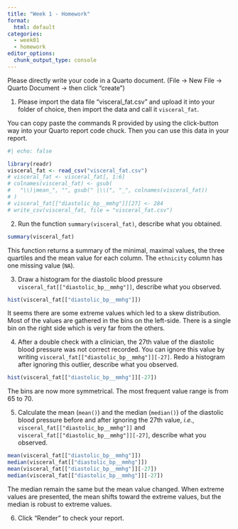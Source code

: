 ```yaml
---
title: "Week 1 - Homework"
format: 
  html: default
categories: 
  - week01
  - homework
editor_options: 
  chunk_output_type: console
---
```


Please directly write your code in a Quarto document. (File -> New File -> Quarto Document -> then click "create")

1. Please import the data file "visceral_fat.csv" and upload it into your folder of choice, then import the data and call it `visceral_fat`. 

You can copy paste the commands R provided by using the click-button way into your Quarto report code chuck. Then you can use this data in your report.

```r
#| echo: false

library(readr)
visceral_fat <- read_csv("visceral_fat.csv")
# visceral_fat <- visceral_fat[, 1:6]
# colnames(visceral_fat) <- gsub(
#   "\\)|mean_", "", gsub(" |\\(", "_", colnames(visceral_fat))
# )
# visceral_fat[["diastolic_bp__mmhg"]][27] <- 284
# write_csv(visceral_fat, file = "visceral_fat.csv")
```

2. Run the function `summary(visceral_fat)`, describe what you obtained.

```r
summary(visceral_fat)
```

This function returns a summary of the minimal, maximal values, the three quartiles and the mean value for each column.
The `ethnicity` column has one missing value (`NA`).

3. Draw a histogram for the diastolic blood pressure `visceral_fat[["diastolic_bp__mmhg"]]`, describe what you observed.

```r
hist(visceral_fat[["diastolic_bp__mmhg"]])
```

It seems there are some extreme values which led to a skew distribution.
Most of the values are gathered in the bins on the left-side.
There is a single bin on the right side which is very far from the others.

4. After a double check with a clinician, the 27th value of the diastolic blood pressure was not correct recorded. You can ignore this value by writing `visceral_fat[["diastolic_bp__mmhg"]][-27]`. Redo a histogram after ignoring this outlier, describe what you observed.

```r
hist(visceral_fat[["diastolic_bp__mmhg"]][-27])
```

The bins are now more symmetrical. The most frequent value range is from 65 to 70. 

5. Calculate the mean (`mean()`) and the median (`median()`) of the diastolic blood pressure before and after ignoring the 27th value, *i.e.*, `visceral_fat[["diastolic_bp__mmhg"]]` and `visceral_fat[["diastolic_bp__mmhg"]][-27]`, describe what you observed.

```r
mean(visceral_fat[["diastolic_bp__mmhg"]])
median(visceral_fat[["diastolic_bp__mmhg"]])
mean(visceral_fat[["diastolic_bp__mmhg"]][-27])
median(visceral_fat[["diastolic_bp__mmhg"]][-27])
```

The median remain the same but the mean value changed.
When extreme values are presented, the mean shifts toward the extreme values, but the median is robust to extreme values.

6. Click "Render" to check your report.
